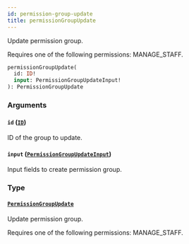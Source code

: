 ```yaml
---
id: permission-group-update
title: permissionGroupUpdate
---
```



Update permission group. 

Requires one of the following permissions: MANAGE_STAFF.

```graphql
permissionGroupUpdate(
  id: ID!
  input: PermissionGroupUpdateInput!
): PermissionGroupUpdate
```


### Arguments

#### `id` ([`ID`](../../../developer/api-reference/scalars/id))

ID of the group to update.


#### `input` ([`PermissionGroupUpdateInput`](../../../developer/api-reference/inputs/permission-group-update-input))

Input fields to create permission group.


### Type

#### [`PermissionGroupUpdate`](../../../developer/api-reference/objects/permission-group-update) 

Update permission group. 

Requires one of the following permissions: MANAGE_STAFF.




